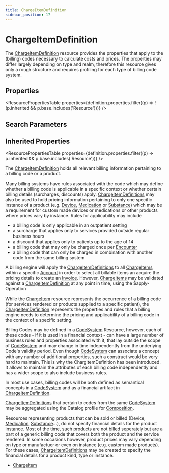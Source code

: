 ```yaml
---
title: ChargeItemDefinition
sidebar_position: 17
---
```



# ChargeItemDefinition

The <a href="/docs/api/fhir/resources/chargeitemdefinition">ChargeItemDefinition</a> resource provides the properties that apply to the (billing) codes necessary to calculate costs and prices. The properties may differ largely depending on type and realm, therefore this resource gives only a rough structure and requires profiling for each type of billing code system.

<Tabs queryString="section">
<TabItem value="schema" label="Schema" default>

## Properties

<ResourcePropertiesTable
  properties={definition.properties.filter((p) => !(p.inherited && p.base.includes('Resource')))}
/>

## Search Parameters

<SearchParamsTable searchParams={definition.searchParameters} />

## Inherited Properties

<ResourcePropertiesTable properties={definition.properties.filter((p) => p.inherited && p.base.includes('Resource'))} />

</TabItem>
  <TabItem value="usage" label="Usage">
    <div>   <a name="scope"></a>      <p> The <a href="/docs/api/fhir/resources/chargeitemdefinition">ChargeItemDefinition</a> holds all relevant billing information pertaining to a billing code or a product.   </p>   <p> Many billing systems have rules associated with the code which may define whether a billing code is applicable in a specific context or whether certain billing details (surcharges, discounts) apply.  <a href="/docs/api/fhir/resources/chargeitemdefinition">ChargeItemDefinitions</a> may also be used to hold pricing information pertaining to only one specific instance of a product (e.g. <a href="/docs/api/fhir/resources/device">Device</a>, <a href="/docs/api/fhir/resources/medication">Medication</a> or <a href="/docs/api/fhir/resources/substance">Substance</a>) which may be a requirement for custom made devices or medications or other products where prices vary by instance.   Rules for applicability may include    </p><ul>     <li>a billing code is only applicable in an outpatient setting</li>     <li>a surcharge that applies only to services provided outside regular business hours</li>     <li>a discount that applies only to patients up to the age of 14</li>     <li>a billing code that may only be charged once per <a href="/docs/api/fhir/resources/encounter">Encounter</a></li>     <li>a billing code that can only be charged in combination with another code from the same billing system</li>    </ul>   <p></p>   <p> A billing engine will apply the <a href="/docs/api/fhir/resources/chargeitemdefinition">ChargeItemDefinitions</a> to all <a href="/docs/api/fhir/resources/chargeitem">ChargeItems</a> within a specific <a href="/docs/api/fhir/resources/account">Account</a> in order to select all billable items  an acquire the pricing details to create an <a href="/docs/api/fhir/resources/invoice">Invoice</a>. However, <a href="/docs/api/fhir/resources/chargeitem">ChargeItems</a> may be validated against a <a href="/docs/api/fhir/resources/chargeitemdefinition">ChargeItemDefinition</a> at any point in time, using the $apply-Operation   </p>  </div>
    </TabItem>
  <TabItem value="relationships" label="Relationships">
    <div>      <p>   While the <a href="/docs/api/fhir/resources/chargeitem">ChargeItem</a> resource represents the occurrence of a billing code (for services rendered or products supplied to a specific patient), the <a href="/docs/api/fhir/resources/chargeitemdefinition">ChargeItemDefinition</a> represents the properties and rules that a billing engine needs to determine the pricing and applicability of a billing code in the context of a specific setting.   </p><p>   Billing Codes may be defined in a <a href="/docs/api/fhir/resources/codesystem">CodeSystem</a> Resource, however, each of these codes - if it is used in a financial context - can have a large number of business rules and properties associated with it, that lay outside the scope of <a href="/docs/api/fhir/resources/codesystem">CodeSystem</a> and may change in time independently from the underlying Code's validity period.   Even though <a href="/docs/api/fhir/resources/codesystem">CodeSystem</a> can associate a concept with any number of additional properties, such a construct would be very hard to maintain. This is why the ChargItemDefinition has been introduced. It allows to maintain the attributes of each billing code independently and has a wider scope to also include business rules.   </p><p>   In most use cases, billing codes will be both defined as semantical concepts in a <a href="/docs/api/fhir/resources/codesystem">CodeSystem</a> and as a financial artifact in <a href="/docs/api/fhir/resources/chargeitemdefinition">ChargeItemDefinition</a>.   </p><p>   <a href="/docs/api/fhir/resources/chargeitemdefinition">ChargeItemDefinitions</a> that pertain to codes from the same <a href="/docs/api/fhir/resources/codesystem">CodeSystem</a> may be aggregated using the Catalog profile for <a href="/docs/api/fhir/resources/composition">Composition</a>.    </p><p>   Resources representing products that can be sold or billed (Device, <a href="/docs/api/fhir/resources/medication">Medication</a>, <a href="/docs/api/fhir/resources/substance">Substance</a>...), do not specify financial details for the product instance. Most of the time, such products are not billed seperately but are a part of a generic billing code that covers both the product and the service rendered.    In some occasions however, product prices may vary depending on type or manufactuer or even on instance (e.g. custom made products). For these cases,  <a href="/docs/api/fhir/resources/chargeitemdefinition">ChargeItemDefinitions</a> may be created to specify the financial details for a product kind, type or instance.   </p>  </div>
    </TabItem>
  
  <TabItem value="referencedBy" label="Referenced By">
    <ul><li><a href="/docs/api/fhir/resources/chargeitem">ChargeItem</a></li></ul>
    </TabItem>

</Tabs>
